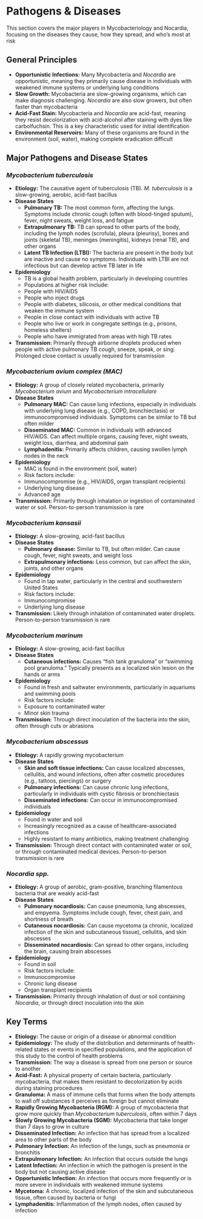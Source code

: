 # Pathogens & Diseases {-}

This section covers the major players in Mycobacteriology and Nocardia, focusing on the diseases they cause, how they spread, and who's most at risk

## **General Principles** {-}

*   **Opportunistic Infections:** Many Mycobacteria and *Nocardia* are opportunistic, meaning they primarily cause disease in individuals with weakened immune systems or underlying lung conditions
*   **Slow Growth:** Mycobacteria are slow-growing organisms, which can make diagnosis challenging. *Nocardia* are also slow growers, but often faster than mycobacteria
*   **Acid-Fast Stain:** Mycobacteria and *Nocardia* are acid-fast, meaning they resist decolorization with acid-alcohol after staining with dyes like carbolfuchsin. This is a key characteristic used for initial identification
*   **Environmental Reservoirs:** Many of these organisms are found in the environment (soil, water), making complete eradication difficult

## **Major Pathogens and Disease States** {-}

### ***Mycobacterium tuberculosis*** {-}

*   **Etiology:** The causative agent of tuberculosis (TB). *M. tuberculosis* is a slow-growing, aerobic, acid-fast bacillus
*   **Disease States**
    *   **Pulmonary TB:** The most common form, affecting the lungs. Symptoms include chronic cough (often with blood-tinged sputum), fever, night sweats, weight loss, and fatigue
    *   **Extrapulmonary TB:** TB can spread to other parts of the body, including the lymph nodes (scrofula), pleura (pleurisy), bones and joints (skeletal TB), meninges (meningitis), kidneys (renal TB), and other organs
    *   **Latent TB Infection (LTBI):** The bacteria are present in the body but are inactive and cause no symptoms. Individuals with LTBI are not infectious but can develop active TB later in life
*   **Epidemiology**
    *   TB is a global health problem, particularly in developing countries
    *   Populations at higher risk include:
    *   People with HIV/AIDS
    *   People who inject drugs
    *   People with diabetes, silicosis, or other medical conditions that weaken the immune system
    *   People in close contact with individuals with active TB
    *   People who live or work in congregate settings (e.g., prisons, homeless shelters)
    *   People who have immigrated from areas with high TB rates
*   **Transmission:** Primarily through airborne droplets produced when people with active pulmonary TB cough, sneeze, speak, or sing. Prolonged close contact is usually required for transmission

### ***Mycobacterium avium complex (MAC)*** {-}

*   **Etiology:** A group of closely related mycobacteria, primarily *Mycobacterium avium* and *Mycobacterium intracellulare*
*   **Disease States**
    *   **Pulmonary MAC:** Can cause lung infections, especially in individuals with underlying lung disease (e.g., COPD, bronchiectasis) or immunocompromised individuals. Symptoms can be similar to TB but often milder
    *   **Disseminated MAC:** Common in individuals with advanced HIV/AIDS. Can affect multiple organs, causing fever, night sweats, weight loss, diarrhea, and abdominal pain
    *   **Lymphadenitis:** Primarily affects children, causing swollen lymph nodes in the neck
*   **Epidemiology**
    *   MAC is found in the environment (soil, water)
    *   Risk factors include:
    *   Immunocompromise (e.g., HIV/AIDS, organ transplant recipients)
    *   Underlying lung disease
    *   Advanced age
*   **Transmission:** Primarily through inhalation or ingestion of contaminated water or soil. Person-to-person transmission is rare

### ***Mycobacterium kansasii*** {-}

*   **Etiology:** A slow-growing, acid-fast bacillus
*   **Disease States**
    *   **Pulmonary disease:** Similar to TB, but often milder. Can cause cough, fever, night sweats, and weight loss
    *   **Extrapulmonary infections:** Less common, but can affect the skin, joints, and other organs
*   **Epidemiology**
    *   Found in tap water, particularly in the central and southwestern United States
    *   Risk factors include:
    *   Immunocompromise
    *   Underlying lung disease
*   **Transmission:** Likely through inhalation of contaminated water droplets. Person-to-person transmission is rare

### ***Mycobacterium marinum*** {-}

*   **Etiology:** A slow-growing, acid-fast bacillus
*   **Disease States**
    *   **Cutaneous infections:** Causes "fish tank granuloma" or "swimming pool granuloma." Typically presents as a localized skin lesion on the hands or arms
*   **Epidemiology**
    *   Found in fresh and saltwater environments, particularly in aquariums and swimming pools
    *   Risk factors include:
    *   Exposure to contaminated water
    *   Minor skin trauma
*   **Transmission:** Through direct inoculation of the bacteria into the skin, often through cuts or abrasions

### ***Mycobacterium abscessus*** {-}

*   **Etiology:** A rapidly growing mycobacterium
*   **Disease States**
    *   **Skin and soft tissue infections:** Can cause localized abscesses, cellulitis, and wound infections, often after cosmetic procedures (e.g., tattoos, piercings) or surgery
    *   **Pulmonary infections:** Can cause chronic lung infections, particularly in individuals with cystic fibrosis or bronchiectasis
    *   **Disseminated infections:** Can occur in immunocompromised individuals
*   **Epidemiology**
    *   Found in water and soil
    *   Increasingly recognized as a cause of healthcare-associated infections
    *   Highly resistant to many antibiotics, making treatment challenging
*   **Transmission:** Through direct contact with contaminated water or soil, or through contaminated medical devices. Person-to-person transmission is rare

### ***Nocardia spp.*** {-}

*   **Etiology:** A group of aerobic, gram-positive, branching filamentous bacteria that are weakly acid-fast
*   **Disease States**
    *   **Pulmonary nocardiosis:** Can cause pneumonia, lung abscesses, and empyema. Symptoms include cough, fever, chest pain, and shortness of breath
    *   **Cutaneous nocardiosis:** Can cause mycetoma (a chronic, localized infection of the skin and subcutaneous tissue), cellulitis, and skin abscesses
    *   **Disseminated nocardiosis:** Can spread to other organs, including the brain, causing brain abscesses
*   **Epidemiology**
    *   Found in soil
    *   Risk factors include:
    *   Immunocompromise
    *   Chronic lung disease
    *   Organ transplant recipients
*   **Transmission:** Primarily through inhalation of dust or soil containing *Nocardia*, or through direct inoculation into the skin

## **Key Terms** {-}

*   **Etiology:** The cause or origin of a disease or abnormal condition
*   **Epidemiology:** The study of the distribution and determinants of health-related states or events in specified populations, and the application of this study to the control of health problems
*   **Transmission:** The way a disease is spread from one person or source to another
*   **Acid-Fast:** A physical property of certain bacteria, particularly mycobacteria, that makes them resistant to decolorization by acids during staining procedures
*   **Granuloma:** A mass of immune cells that forms when the body attempts to wall off substances it perceives as foreign but cannot eliminate
*   **Rapidly Growing Mycobacteria (RGM):** A group of mycobacteria that grow more quickly than *Mycobacterium tuberculosis*, often within 7 days
*   **Slowly Growing Mycobacteria (SGM):** Mycobacteria that take longer than 7 days to grow in culture
*   **Disseminated Infection:** An infection that has spread from a localized area to other parts of the body
*   **Pulmonary Infection:** An infection of the lungs, such as pneumonia or bronchitis
*   **Extrapulmonary Infection:** An infection that occurs outside the lungs
*   **Latent Infection:** An infection in which the pathogen is present in the body but not causing active disease
*   **Opportunistic Infection:** An infection that occurs more frequently or is more severe in individuals with weakened immune systems
*   **Mycetoma:** A chronic, localized infection of the skin and subcutaneous tissue, often caused by bacteria or fungi
*   **Lymphadenitis:** Inflammation of the lymph nodes, often caused by infection
